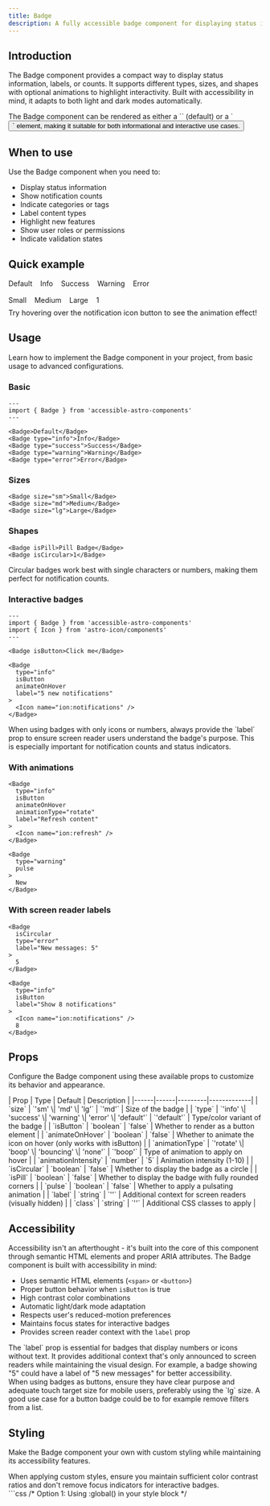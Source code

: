 ```yaml
---
title: Badge
description: A fully accessible badge component for displaying status information, labels, and counts with customizable styles and animations.
---
```



## Introduction

The Badge component provides a compact way to display status information, labels, or counts. It supports different types, sizes, and shapes with optional animations to highlight interactivity. Built with accessibility in mind, it adapts to both light and dark modes automatically.

<Aside type="note" title="Versatility">
  The Badge component can be rendered as either a `<span>` (default) or a `<button>` element, making it suitable for both informational and interactive use cases.
</Aside>

## When to use

Use the Badge component when you need to:

- Display status information
- Show notification counts
- Indicate categories or tags
- Label content types
- Highlight new features
- Show user roles or permissions
- Indicate validation states

## Quick example

<div class="not-content">
  <div style="display: flex; gap: 1rem; flex-wrap: wrap; align-items: center;">
    <Badge type="default">Default</Badge>
    <Badge type="info">Info</Badge>
    <Badge type="success">Success</Badge>
    <Badge type="warning">Warning</Badge>
    <Badge type="error">Error</Badge>
  </div>
  
  <div style="margin-top: 1rem; display: flex; gap: 1rem; flex-wrap: wrap; align-items: center;">
    <Badge size="sm" isPill>Small</Badge>
    <Badge size="md" isPill>Medium</Badge>
    <Badge size="lg" isPill>Large</Badge>
    <Badge isCircular label="1 notification">1</Badge>
    <Badge type="info" isButton isCircular animateOnHover label="Go to notifications">
      <Icon name="ion:notifications" size="1rem" />
    </Badge>
  </div>
  
  <p style="margin-top: 0.5rem; font-size: 0.9rem;">Try hovering over the notification icon button to see the animation effect!</p>
</div>

## Usage

Learn how to implement the Badge component in your project, from basic usage to advanced configurations.

### Basic

```astro
---
import { Badge } from 'accessible-astro-components'
---

<Badge>Default</Badge>
<Badge type="info">Info</Badge>
<Badge type="success">Success</Badge>
<Badge type="warning">Warning</Badge>
<Badge type="error">Error</Badge>
```

### Sizes

```astro
<Badge size="sm">Small</Badge>
<Badge size="md">Medium</Badge>
<Badge size="lg">Large</Badge>
```

### Shapes

```astro
<Badge isPill>Pill Badge</Badge>
<Badge isCircular>1</Badge>
```

<Aside type="tip" title="Circular badges">
  Circular badges work best with single characters or numbers, making them perfect for notification counts.
</Aside>

### Interactive badges

```astro
---
import { Badge } from 'accessible-astro-components'
import { Icon } from 'astro-icon/components'
---

<Badge isButton>Click me</Badge>

<Badge 
  type="info" 
  isButton 
  animateOnHover
  label="5 new notifications"
>
  <Icon name="ion:notifications" />
</Badge>
```

<Aside type="caution" title="Icon or number only badges">
  When using badges with only icons or numbers, always provide the `label` prop to ensure screen reader users understand the badge's purpose. This is especially important for notification counts and status indicators.
</Aside>

### With animations

```astro
<Badge 
  type="info" 
  isButton 
  animateOnHover 
  animationType="rotate"
  label="Refresh content"
>
  <Icon name="ion:refresh" />
</Badge>

<Badge 
  type="warning"
  pulse
>
  New
</Badge>
```

### With screen reader labels

```astro
<Badge 
  isCircular 
  type="error"
  label="New messages: 5"
>
  5
</Badge>

<Badge
  type="info"
  isButton
  label="Show 8 notifications"
>
  <Icon name="ion:notifications" />
  8
</Badge>
```

## Props

Configure the Badge component using these available props to customize its behavior and appearance.

<div class="props-wrapper">
| Prop | Type | Default | Description |
|------|------|---------|-------------|
| `size` | `'sm' \| 'md' \| 'lg'` | `'md'` | Size of the badge |
| `type` | `'info' \| 'success' \| 'warning' \| 'error' \| 'default'` | `'default'` | Type/color variant of the badge |
| `isButton` | `boolean` | `false` | Whether to render as a button element |
| `animateOnHover` | `boolean` | `false` | Whether to animate the icon on hover (only works with isButton) |
| `animationType` | `'rotate' \| 'boop' \| 'bouncing' \| 'none'` | `'boop'` | Type of animation to apply on hover |
| `animationIntensity` | `number` | `5` | Animation intensity (1-10) |
| `isCircular` | `boolean` | `false` | Whether to display the badge as a circle |
| `isPill` | `boolean` | `false` | Whether to display the badge with fully rounded corners |
| `pulse` | `boolean` | `false` | Whether to apply a pulsating animation |
| `label` | `string` | `''` | Additional context for screen readers (visually hidden) |
| `class` | `string` | `''` | Additional CSS classes to apply |
</div>

## Accessibility

Accessibility isn't an afterthought - it's built into the core of this component through semantic HTML elements and proper ARIA attributes. The Badge component is built with accessibility in mind:

- Uses semantic HTML elements (`<span>` or `<button>`)
- Proper button behavior when `isButton` is true
- High contrast color combinations
- Automatic light/dark mode adaptation
- Respects user's reduced-motion preferences
- Maintains focus states for interactive badges
- Provides screen reader context with the `label` prop

<Aside type="tip" title="Screen reader labels">
  The `label` prop is essential for badges that display numbers or icons without text. It provides additional context that's only announced to screen readers while maintaining the visual design. For example, a badge showing "5" could have a label of "5 new messages" for better accessibility.
</Aside>

<Aside type="caution" title="Interactive badges">
  When using badges as buttons, ensure they have clear purpose and adequate touch target size for mobile users, preferably using the `lg` size. A good use case for a button badge could be to for example remove filters from a list.
</Aside>

## Styling

Make the Badge component your own with custom styling while maintaining its accessibility features.

<Aside type="caution" title="Accessibility considerations">
  When applying custom styles, ensure you maintain sufficient color contrast ratios and don't remove focus indicators for interactive badges.
</Aside>

<Tabs>
  <TabItem label="Custom CSS">
    ```css
    /* Option 1: Using :global() in your style block */
    <style>
      :global(.badge) {
        font-weight: 600;
        letter-spacing: 0.025em;
      }

      :global(.badge.type-info) {
        border-color: light-dark(hsl(210 100% 50%), hsl(210 100% 60%));
        background-color: light-dark(hsl(210 100% 95%), hsl(210 100% 20%));
      }

      :global(button.badge:focus-visible) {
        outline: 2px solid currentColor;
        outline-offset: 2px;
      }
    </style>

    /* Option 2: Using is:global on the style tag */
    <style is:global>
      .badge {
        font-weight: 600;
        letter-spacing: 0.025em;
      }

      .badge.type-info {
        border-color: light-dark(hsl(210 100% 50%), hsl(210 100% 60%));
        background-color: light-dark(hsl(210 100% 95%), hsl(210 100% 20%));
      }

      button.badge:focus-visible {
        outline: 2px solid currentColor;
        outline-offset: 2px;
      }
    </style>
    ```
  </TabItem>
  <TabItem label="Tailwind Classes">
    ```astro
    <Badge 
      class="font-semibold tracking-wide"
      type="info"
    >
      Custom Badge
    </Badge>
    ```
  </TabItem>
</Tabs>

<Aside type="note" title="Style scoping">
  Astro components use scoped styles by default. To override component styles, you'll need to use either `:global()` selectors or the `is:global` directive on your style tag.
</Aside>

## Interactive examples

See the Badge component in action with these practical examples demonstrating different variants and styling options.

### Status badges

<div class="not-content">
  <div style="display: flex; gap: 0.5rem; flex-wrap: wrap; align-items: center;">
    <Badge type="success" isPill>Active</Badge>
    <Badge type="warning" isPill>Pending</Badge>
    <Badge type="error" isPill>Failed</Badge>
    <Badge type="info" isPill>Processing</Badge>
    <Badge type="default" isPill>Draft</Badge>
  </div>
</div>

### Notification badges

<div class="not-content">
  <div style="display: flex; gap: 1.5rem; margin-top: 1rem;">
    <div style="position: relative; display: inline-flex;">
      <button style="background: none; border: none; cursor: pointer;">
        <Icon name="ion:mail" size="1.5rem" />
        <span class="sr-only">3 unread messages</span>
      </button>
      <Badge 
        type="error" 
        isCircular 
        size="sm"
        style="position: absolute; top: -5px; right: -5px;"
      >
        3
      </Badge>
    </div>
    
    <div style="position: relative; display: inline-flex;">
      <button style="background: none; border: none; cursor: pointer;">
        <Icon name="ion:notifications" size="1.5rem" />
        <span class="sr-only">5 new notifications</span>
      </button>
      <Badge 
        type="info" 
        isCircular 
        size="sm"
        style="position: absolute; top: -5px; right: -5px;"
      >
        5
      </Badge>
    </div>
    
    <div style="position: relative; display: inline-flex;">
      <button style="background: none; border: none; cursor: pointer;">
        <Icon name="ion:chatbubble" size="1.5rem" />
        <span class="sr-only">2 new comments</span>
      </button>
      <Badge 
        type="success" 
        isCircular 
        size="sm"
        style="position: absolute; top: -5px; right: -5px;"
      >
        2
      </Badge>
    </div>
  </div>
</div>

### Interactive badges with animations

<div class="not-content">
  <div style="display: flex; gap: 1rem; margin-top: 1rem;">
    <Badge 
      type="info" 
      isButton 
      animateOnHover 
      animationType="rotate"
      animationIntensity={20}
      label="Refresh content"
    >
      <Icon name="ion:refresh" size="1rem" />
      Refresh
    </Badge>
    
    <Badge 
      type="success" 
      isButton 
      animateOnHover 
      animationType="bouncing"
      label="Approve item"
    >
      <Icon name="ion:checkmark" size="1rem" />
      Approve
    </Badge>
    
    <Badge 
      type="warning" 
      pulse
    >
      New feature (pulse)
    </Badge>
  </div>
</div>

### Accessible icon-only badges

<div class="not-content">
  <div style="display: flex; gap: 1rem; margin-top: 1rem;">
    <Badge 
      type="info" 
      isButton 
      animateOnHover
      label="Show information"
    >
      <Icon name="ion:information-circle" size="1rem" />
    </Badge>
    
    <Badge 
      type="success" 
      label="Task completed"
    >
      <Icon name="ion:checkmark-circle" size="1rem" />
    </Badge>
    
    <Badge 
      type="error" 
      isButton
      isCircular
      label="Delete item"
    >
      <Icon name="ion:trash" size="1rem" />
    </Badge>
  </div>
  <p style="margin-top: 0.5rem; font-size: 0.9rem;">These badges provide proper context to screen readers while maintaining a clean visual design. For optimal accessibility and usability, it's recommended to display text alongside icons whenever possible.</p>
</div>
